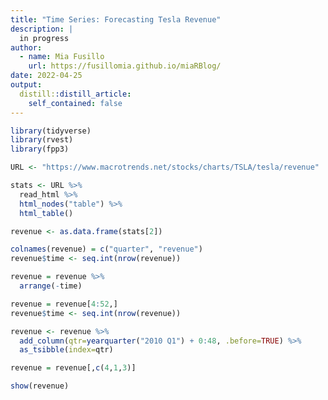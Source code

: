 ```yaml
---
title: "Time Series: Forecasting Tesla Revenue"
description: |
  in progress
author:
  - name: Mia Fusillo
    url: https://fusillomia.github.io/miaRBlog/
date: 2022-04-25
output:
  distill::distill_article:
    self_contained: false
---
```


```r
library(tidyverse)
library(rvest)
library(fpp3) 
```

```r
URL <- "https://www.macrotrends.net/stocks/charts/TSLA/tesla/revenue"

stats <- URL %>% 
  read_html %>% 
  html_nodes("table") %>% 
  html_table()

revenue <- as.data.frame(stats[2])

colnames(revenue) = c("quarter", "revenue")
revenue$time <- seq.int(nrow(revenue))

revenue = revenue %>%
  arrange(-time)

revenue = revenue[4:52,]
revenue$time <- seq.int(nrow(revenue))

revenue <- revenue %>%
  add_column(qtr=yearquarter("2010 Q1") + 0:48, .before=TRUE) %>%
  as_tsibble(index=qtr)

revenue = revenue[,c(4,1,3)]

show(revenue)
```


